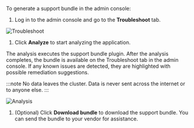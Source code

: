 To generate a support bundle in the admin console:

1. Log in to the admin console and go to the **Troubleshoot** tab.

  ![Troubleshoot](/images/troubleshoot.png)

1. Click **Analyze** to start analyzing the application.

  The analysis executes the support bundle plugin. After the analysis completes, the bundle is available on the Troubleshoot tab in the admin console. If any known issues are detected, they are highlighted with possible remediation suggestions.

  :::note
  No data leaves the cluster. Data is never sent across the internet or to anyone else.
  :::

  ![Analysis](/images/analysis.png)

1. (Optional) Click **Download bundle** to download the support bundle. You can send the bundle to your vendor for assistance.